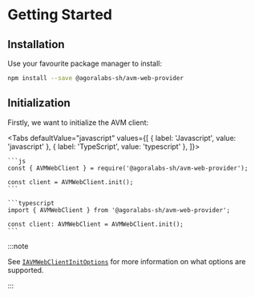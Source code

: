 
# Getting Started

<TOCInline
  maxHeadingLevel={4}
  toc={toc}
/>

## Installation

Use your favourite package manager to install:

```bash npm2yarn
npm install --save @agoralabs-sh/avm-web-provider
```

## Initialization

Firstly, we want to initialize the AVM client:

<Tabs
  defaultValue="javascript"
  values={[
    { label: 'Javascript', value: 'javascript' },
    { label: 'TypeScript', value: 'typescript' },
  ]}>
  <TabItem value="javascript">

    ```js
    const { AVMWebClient } = require('@agoralabs-sh/avm-web-provider');

    const client = AVMWebClient.init();
    ```

  </TabItem>
  <TabItem value="typescript">

    ```typescript
    import { AVMWebClient } from '@agoralabs-sh/avm-web-provider';

    const client: AVMWebClient = AVMWebClient.init();
    ```

  </TabItem>
</Tabs>

:::note

See [`IAVMWebClientInitOptions`](../../api-reference/types#iavmwebclientinitoptions) for more information on what options are supported.

:::
